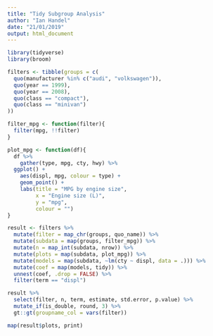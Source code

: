 ```yaml
---
title: "Tidy Subgroup Analysis"
author: "Ian Handel"
date: "21/01/2019"
output: html_document
---
```


```r
library(tidyverse)
library(broom)
```

```r
filters <- tibble(groups = c(
  quo(manufacturer %in% c("audi", "volkswagen")),
  quo(year == 1999),
  quo(year == 2008),
  quo(class == "compact"),
  quo(class == "minivan")
))
```

```r
filter_mpg <- function(filter){
  filter(mpg, !!filter)
}
```

```r
plot_mpg <- function(df){
  df %>% 
    gather(type, mpg, cty, hwy) %>% 
  ggplot() +
    aes(displ, mpg, colour = type) +
    geom_point() +
    labs(title = "MPG by engine size",
         x = "Engine size (L)",
         y = "mpg",
         colour = "")
}
```

```r
result <- filters %>%
  mutate(filter = map_chr(groups, quo_name)) %>% 
  mutate(subdata = map(groups, filter_mpg)) %>%
  mutate(n = map_int(subdata, nrow)) %>% 
  mutate(plots = map(subdata, plot_mpg)) %>% 
  mutate(models = map(subdata, ~lm(cty ~ displ, data = .))) %>% 
  mutate(coef = map(models, tidy)) %>% 
  unnest(coef, .drop = FALSE) %>% 
  filter(term == "displ")
```

```r
result %>%
  select(filter, n, term, estimate, std.error, p.value) %>%
  mutate_if(is_double, round, 3) %>% 
  gt::gt(groupname_col = vars(filter)) 
```

```r
map(result$plots, print)
```




